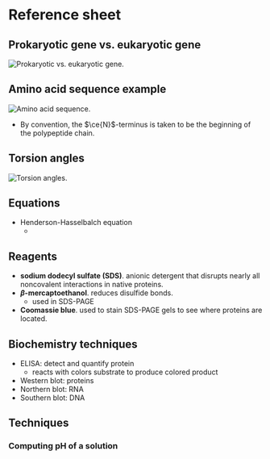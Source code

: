 # Reference sheet

## Prokaryotic gene vs. eukaryotic gene

![Prokaryotic vs. eukaryotic gene.](./pro-eu-gene.png)

## Amino acid sequence example

![Amino acid sequence.](./aaseq.png)

- By convention, the $\ce{N}$-terminus is taken to be the beginning of the polypeptide chain.

## Torsion angles

![Torsion angles.](./phi-psi.png)

## Equations
- Henderson-Hasselbalch equation
    - <C chem="\PH = \p{K_a} + \log \dfrac{\ce{[A-]}}{\ce{[HA]}}" />

## Reagents
- **sodium dodecyl sulfate (SDS)**. anionic detergent that disrupts nearly all noncovalent interactions in native proteins.
- **$\beta$-mercaptoethanol**. reduces disulfide bonds.
    - used in SDS-PAGE
- **Coomassie blue**. used to stain SDS-PAGE gels to see where proteins are located.

## Biochemistry techniques
- ELISA: detect and quantify protein
    - reacts with colors substrate to produce colored product
- Western blot: proteins
- Northern blot: RNA
- Southern blot: DNA

## Techniques

### Computing pH of a solution